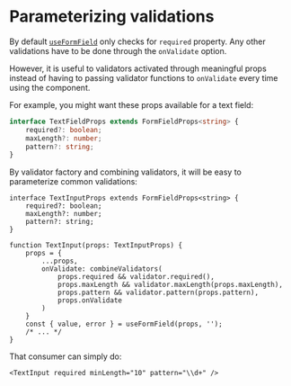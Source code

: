 <Module name="zeta-dom-react" />

# Parameterizing validations

By default [`useFormField`](:) only checks for `required` property. Any other validations have to be done through the `onValidate` option.

However, it is useful to validators activated through meaningful props instead of having to passing
validator functions to `onValidate` every time using the component.

For example, you might want these props available for a text field:

```typescript
interface TextFieldProps extends FormFieldProps<string> {
    required?: boolean;
    maxLength?: number;
    pattern?: string;
}
```

By validator factory and combining validators, it will be easy to parameterize common validations:

```tsx
interface TextInputProps extends FormFieldProps<string> {
    required?: boolean;
    maxLength?: number;
    pattern?: string;
}

function TextInput(props: TextInputProps) {
    props = {
        ...props,
        onValidate: combineValidators(
            props.required && validator.required(),
            props.maxLength && validator.maxLength(props.maxLength),
            props.pattern && validator.pattern(props.pattern),
            props.onValidate
        )
    }
    const { value, error } = useFormField(props, '');
    /* ... */
}
```

That consumer can simply do:

```tsx
<TextInput required minLength="10" pattern="\\d+" />
```
